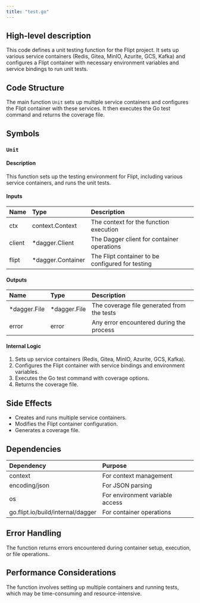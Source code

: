 ```yaml
---
title: "test.go"
---
```


## High-level description
This code defines a unit testing function for the Flipt project. It sets up various service containers (Redis, Gitea, MinIO, Azurite, GCS, Kafka) and configures a Flipt container with necessary environment variables and service bindings to run unit tests.

## Code Structure
The main function `Unit` sets up multiple service containers and configures the Flipt container with these services. It then executes the Go test command and returns the coverage file.

## Symbols

### `Unit`
#### Description
This function sets up the testing environment for Flipt, including various service containers, and runs the unit tests.

#### Inputs
| Name | Type | Description |
|:-----|:-----|:------------|
| ctx | context.Context | The context for the function execution |
| client | *dagger.Client | The Dagger client for container operations |
| flipt | *dagger.Container | The Flipt container to be configured for testing |

#### Outputs
| Name | Type | Description |
|:-----|:-----|:------------|
| *dagger.File | *dagger.File | The coverage file generated from the tests |
| error | error | Any error encountered during the process |

#### Internal Logic
1. Sets up service containers (Redis, Gitea, MinIO, Azurite, GCS, Kafka).
2. Configures the Flipt container with service bindings and environment variables.
3. Executes the Go test command with coverage options.
4. Returns the coverage file.

## Side Effects
- Creates and runs multiple service containers.
- Modifies the Flipt container configuration.
- Generates a coverage file.

## Dependencies
| Dependency | Purpose |
|:-----------|:--------|
| context | For context management |
| encoding/json | For JSON parsing |
| os | For environment variable access |
| go.flipt.io/build/internal/dagger | For container operations |

## Error Handling
The function returns errors encountered during container setup, execution, or file operations.

## Performance Considerations
The function involves setting up multiple containers and running tests, which may be time-consuming and resource-intensive.